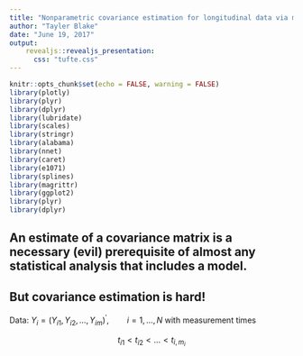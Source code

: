 ```yaml
---
title: "Nonparametric covariance estimation for longitudinal data via multidimensional P-Splines"
author: "Tayler Blake"
date: "June 19, 2017"
output:
    revealjs::revealjs_presentation:
      css: "tufte.css"
---
```



```r
knitr::opts_chunk$set(echo = FALSE, warning = FALSE)
library(plotly)
library(plyr)
library(dplyr)
library(lubridate)
library(scales)
library(stringr)
library(alabama)
library(nnet)
library(caret)
library(e1071)
library(splines)
library(magrittr)
library(ggplot2)
library(plyr)
library(dplyr)

```

## An estimate of a covariance matrix is a necessary (evil) prerequisite of almost any statistical analysis that includes a model. 

## But covariance estimation is hard!

Data: $Y_i = \left( Y_{i1}, Y_{i2}, \dots, Y_{im} \right)^\prime, \qquad i=1,\dots, N$ with measurement times

$$t_{i1} < t_{i2} < \dots< t_{i,m_i}$$
